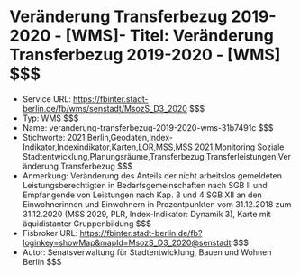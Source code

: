 # Veränderung Transferbezug 2019-2020 - [WMS]- Titel: Veränderung Transferbezug 2019-2020 - [WMS] $$$
- Service URL: https://fbinter.stadt-berlin.de/fb/wms/senstadt/MsozS_D3_2020 $$$
- Typ: WMS $$$
- Name: veranderung-transferbezug-2019-2020-wms-31b7491c $$$
- Stichworte: 2021,Berlin,Geodaten,Index-Indikator,Indexindikator,Karten,LOR,MSS,MSS 2021,Monitoring Soziale Stadtentwicklung,Planungsräume,Transferbezug,Transferleistungen,Veränderung Transferbezug $$$
- Anmerkung: Veränderung des Anteils der nicht arbeitslos gemeldeten Leistungsberechtigten in Bedarfsgemeinschaften nach SGB II und Empfangende von Leistungen nach Kap. 3 und 4 SGB XII an den Einwohnerinnen und Einwohnern in Prozentpunkten vom 31.12.2018 zum 31.12.2020 (MSS 2029, PLR, Index-Indikator: Dynamik 3), Karte mit äquidistanter Gruppenbildung $$$
- Fisbroker URL: https://fbinter.stadt-berlin.de/fb?loginkey=showMap&mapId=MsozS_D3_2020@senstadt $$$
- Autor: Senatsverwaltung für Stadtentwicklung, Bauen und Wohnen Berlin $$$
